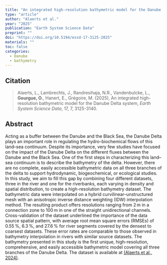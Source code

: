 ```yaml
---
title: "An integrated high-resolution bathymetric model for the Danube Delta system"
type: "article"
author: "Alaerts et al."
year: "2025"
publication: "Earth System Science Data"
preprint: ""
doi: "https://doi.org/10.5194/essd-17-3125-2025"
materials: ""
toc: false
categories:
  - Danube
  - bathymetry
---
```


## Citation

> Alaerts, L., Lambrechts, J., Randresihaja, N.R., Vandenbulcke, L., **Gourgue, O.**,  Hanert, E., Grégoire, M. (2025), An integrated high-resolution bathymetric model for the Danube Delta system, *Earth System Science Data*, 17, 7, 3125-3140.

## Abstract

Acting as a buffer between the Danube and the Black Sea, the Danube Delta plays an important role in regulating the hydro-biochemical flows of this land–sea continuum. Despite its importance, very few studies have focused on the impact of the Danube Delta on the different fluxes between the Danube and the Black Sea. One of the first steps in characterizing this land–sea continuum is to describe the bathymetry of the delta. However, there are no complete, easily accessible bathymetric data on all three branches of the delta to support hydrodynamic, biogeochemical, or ecological studies. In this study, we aim to fill this gap by combining four different datasets, three in the river and one for the riverbanks, each varying in density and spatial distribution, to create a high-resolution bathymetry dataset. The bathymetric data were interpolated on a hybrid curvilinear–unstructured mesh with an anisotropic inverse distance weighting (IDW) interpolation method. The resulting product offers resolutions ranging from 2 m in a connection zone to 100 m in one of the straight unidirectional channels. Cross-validation of the dataset underlined the importance of the data source spatial pattern, with average root mean square errors (RMSEs) of 0.55 %, 6.3 %, and 27.6 % for river segments covered by the densest to coarsest datasets. These error rates are comparable to those observed in bathymetry interpolation in rivers with similar source datasets. The bathymetry presented in this study is the first unique, high-resolution, comprehensive, and easily accessible bathymetric model covering all three branches of the Danube Delta. The dataset is available at [(Alaerts et al., 2024)](https://doi.org/10.5281/zenodo.14055741).